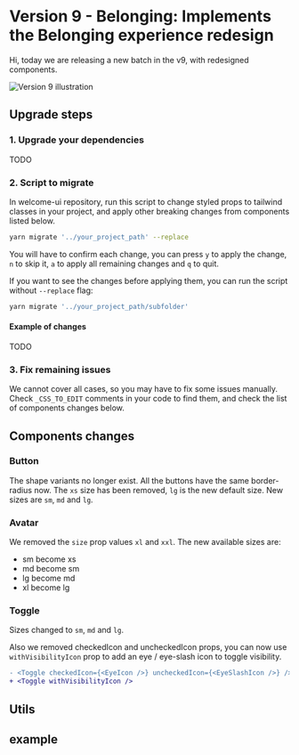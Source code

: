 # Version 9 - Belonging: Implements the Belonging experience redesign

Hi, today we are releasing a new batch in the v9, with redesigned components.

![Version 9 illustration](https://www.welcome-ui.com/v9.png)

## Upgrade steps

### 1. Upgrade your dependencies

TODO

### 2. Script to migrate

In welcome-ui repository, run this script to change styled props to tailwind classes in your project, and apply other breaking changes from components listed below.

```bash
yarn migrate '../your_project_path' --replace
```

You will have to confirm each change, you can press `y` to apply the change, `n` to skip it, `a` to apply all remaining changes and `q` to quit.

If you want to see the changes before applying them, you can run the script without `--replace` flag:

```bash
yarn migrate '../your_project_path/subfolder'
```

#### Example of changes

TODO

### 3. Fix remaining issues

We cannot cover all cases, so you may have to fix some issues manually. Check `_CSS_TO_EDIT` comments in your code to find them, and check the list of components changes below.

## Components changes

### Button

The shape variants no longer exist. All the buttons have the same border-radius now. The `xs` size has been removed, `lg` is the new default size. New sizes are `sm`, `md` and `lg`.

### Avatar

We removed the `size` prop values `xl` and `xxl`. The new available sizes are:

- sm become xs
- md become sm
- lg become md
- xl become lg

### Toggle

Sizes changed to `sm`, `md` and `lg`.

Also we removed checkedIcon and uncheckedIcon props, you can now use `withVisibilityIcon` prop to add an eye / eye-slash icon to toggle visibility.

```diff
- <Toggle checkedIcon={<EyeIcon />} uncheckedIcon={<EyeSlashIcon />} />
+ <Toggle withVisibilityIcon />
```

## Utils

## example

